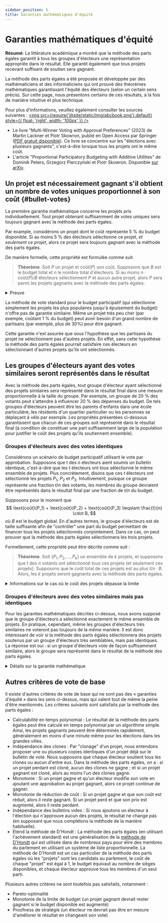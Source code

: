 ```yaml
---
sidebar_position: 5
title: Garanties mathématiques d'équité
---
```



# Garanties mathématiques d'équité

<div class="summary">
    <b>Résumé</b>:
    La littérature académique a montré que la méthode des parts égales garantit à tous les groupes d'électeurs une
    représentation appropriée dans le résultat.
    Elle garantit également que tous projets recevant suffisant de soutien sera gagnant.
</div>

La méthode des parts égales a été proposée et développée par des mathématiciens et des informaticiens qui ont prouvé
des théorèmes mathématiques garantissant l'équité des électeurs (selon un certain sens précis).
Sur cette page, nous présentons certains de ces résultats, à la fois de manière intuitive et plus technique.

Pour plus d'informations, veuillez également consulter les sources suivantes :
[<img src={require('@site/static/img/abcbook.png').default} style={{ float: 'right', width: '100px' }} />](https://link.springer.com/book/10.1007/978-3-031-09016-5)

* Le livre "Multi-Winner Voting with Approval Preferences" (2023) de Martin Lackner et Piotr Skowron, publié en Open Access par Springer ([PDF gratuit disponible](https://link.springer.com/book/10.1007/978-3-031-09016-5)). Ce livre se concentre sur les "élections avec plusieurs gagnants", c'est-à-dire lorsque tous les projets ont le même coût.
* L'article "Proportional Participatory Budgeting with Additive Utilities" de Dominik Peters, Grzegorz Pierczyński et Piotr Skowron. Disponible [sur arXiv](https://arxiv.org/abs/2008.13276).

## Un projet est nécessairement gagnant s'il obtient un nombre de votes uniques proportionnel à son coût {#bullet-votes}

La première garantie mathématique concerne les projets pris individuellement.
Tout projet obtenant suffisamment de votes uniques sera toujours gagnant avec la méthode des parts égales.

Par example, considérons un projet dont le coût représente 5 % du budget disponible.
Si au moins 5 % des électeurs sélectionne ce projet, _et seulement ce projet_, alors ce projet sera toujours gagnant
avec la méthode des parts égales.

De manière formelle, cette propriété est formulée comme suit.

> **Théorème**. Soit $P$ un projet et $\text{coût}(P)$ son coût. Supposons que $B$ est le budget total et $n$ le nombre total d'électeurs. Si au moins $n \cdot \text{coût}(P)/B$ électeurs sélectionnent $P$ et aucun autre projet, alors $P$ sera parmi les projets gagnants avec la méthode des parts égales.

<details className="proof">
    <summary>Preuve</summary>

    Chacun des électeurs qui n'ont sélectionné que $P$ se voit attribuer une part de budget d'au moins $B/n$ au début du calcul de la méthode des parts égales.
    (Il pourrait être supérieur à $B/n$ car nous [complétons](../implementation/completion) la méthode.)

    Par conséquent, le montant total du budget attribué aux électeurs qui votent uniquement pour $P$ est d'au moins
    $$
    \underbrace{n \cdot \frac{\text{coût}(P)}{B}}_{\text{nombre d'électeurs}} \cdot \underbrace{\frac{B}{n}}_{\text{part du budget}} = \text{coût}(P).
    $$

    Par définition, la méthode des parts égales ne se termine que lorsque plus aucun projet ne peut être financé par ses partisans.
    Cela signifie que $P$ doit être parmi les projets gagnants, car les votants qui votent uniquement pour $P$ conservent
    tout leur argent jusqu'à ce que $P$ soit sélectionné, et donc $P$ peut toujours être financé.
</details>

La méthode de vote standard pour le budget participatif (qui sélectionne simplement les projets les plus
populaires jusqu'à épuisement du budget) n'offre pas de garantie similaire.
Même un projet très peu cher (par exemple, coûtant 1 % du budget) peut avoir besoin d'un grand nombre de partisans
(par exemple, plus de 30%) pour être gagnant.

Cette garantie n'est assurée que sous l'hypothèse que les partisans du projet ne sélectionnent pas d'autres projets.
En effet, sans cette hypothèse la méthode des parts égales pourrait satisfaire ces électeurs en sélectionnant d'autres
projets qu'ils ont sélectionnés.

## Les groupes d'électeurs ayant des votes similaires seront représentés dans le résultat

Avec la méthode des parts égales, tout groupe d'électeur ayant sélectionné des projets similaires sera représenté dans
le résultat final dans une mesure proportionnelle à la taille du groupe.
Par exemple, un groupe de 20 % des votants peut s'attendre à influencer 20 % des dépenses du budget.
De tels groupes d'électeurs peuvent être les parents d'enfants dans une école particulière, les résidents d'un quartier
particulier ou les personnes se déplaçant à vélo par exemple.
Les propriétés présentées ci-dessous garantissent que chacun de ces groupes soit représenté dans le résultat final
(à condition de constituer une part suffisamment large de la population pour justifier le coût des projets qu'ils soutiennent ensemble).

### Groupes d'électeurs avec des votes identiques

Considérons un scénario de budget participatif utilisant le vote par approbation.
Supposons que $t$ des $n$ électeurs aient soumis un bulletin identique, c'est-à-dire que les $t$ électeurs ont tous
sélectionné le même ensemble de projets.
Plus concrètement, disons que ces $t$ électeurs ont sélectionné les projets $P_1$, $P_2$ et $P_3$.
Intuitivement, puisque ce groupe représente une fraction $t/n$ des votants, les membres du groupe devraient être
représentés dans le résultat final par une fraction de $t/n$ du budget.

Supposons pour le moment que 
$$
\text{coût}(P_1) + \text{coût}(P_2) + \text{coût}(P_3) \leqslant \frac{t}{n} \cdot B,
$$
où $B$ est le budget global. En d'autres termes, le groupe d'électeurs est de taille suffisante afin de "contrôler"
une part du budget permettant de financer tous les projets sélectionnés conjointement.
Dans ce cas, on peut prouver que la méthode des parts égales sélectionnera les trois projets.

Formellement, cette propriété peut être décrite comme suit :

> **Théorème**. Soit $\{P_1, P_2, \ldots, P_k\}$ un ensemble de $k$ projets, et supposons que $t$ des $n$ votants ont sélectionné tous ces projets (et seulement ces projets). Supposons que le coût total de ces projets est au plus $t/n \cdot B$. Alors, les $k$ projets seront gagnants avec la méthode des parts égales.

<details>
    <summary>
        Informations sur le cas où le coût des projets dépasse la limite
    </summary>

    On peut également prouver une garantie similaire si tous les membres du groupe d'électeurs ont sélectionné
    un ensemble de projet dont le coût total est supérieur à $t/n \cdot B$.
    Supposons que $t$ électeurs aient sélectionné uniquement les projets $P_1$, $P_2$, $P_3$, et $P_4$, et que
    $$
    \text{coût}(P_1) + \text{coût}(P_2) + \text{coût}(P_3) + \text{coût}(P_4) > \frac{t}{n} \cdot B.
    $$
    Alors, la méthode des parts égales sélectionnera certains de ces projets qui, ensemble, coûtent "approximativement" $t/n \cdot B$.

    > **Théorème**. Soit $T = \{P_1, P_2, \ldots, P_k\}$ un ensemble de $k$ projets, et supposons que $t$ des $n$ électeurs ont sélectionné tous ces projets (et seulement ces projets). Alors, la méthode des parts égales sélectionnera un sous-ensemble $T' \subseteq T$ de projets tels que pour chaque projet $P^* \in T$ qui n'est pas gagnant, on a $\sum_{P \in T'} \text{coût}(P) + \text{coût}(P^*) > t/n \cdot B$.

</details>

### Groupes d'électeurs avec des votes similaires mais pas identiques

Pour les garanties mathématiques décrites ci-dessus, nous avons supposé que le groupe d'électeurs a sélectionné
exactement le même ensemble de projets.
En pratique, cependant, même les groupes d'électeurs très similaires ne voteront pas toujours de la *même* manière.
Il est donc intéressant de voir si la méthode des parts égales sélectionnera des projets soutenus par un groupe d'électeurs
très semblables, mais pas identiques.
La réponse est oui : si un groupe d'électeurs vote de façon suffisamment similaire, alors le groupe sera représenté
dans le résultat de la méthode des parts égales.

<details>
    <summary>Détails sur la garantie mathématique</summary>

    Considérons un scénario de budget participatif utilisant le vote par approbation.
    De manière général, si $T = \{P_1, P_2, \ldots, P_k\}$ est un ensemble de $k$ projets, nous écrivons
    $\text{coût}(T) = \text{coût}(P_1) + \text{coût}(P_2) + \ldots + \text{coût}(P_k)$ pour le coût total des projets dans $T$.
    Supposons qu'un groupe de $t$ électeurs ont tous sélectionné tous les projets de l'ensemble $T$, mais que certains
    électeurs ont aussi sélectionné d'autres projets, en dehors de $T$.
    Supposons que $\text{coût}(T)\leqslant t/n \cdot B$ (de sorte que le groupe d'électeurs peut "financer" tous les
    projets de $T$ en n'utilisant que les parts de budget des membres du groupe).
    Alors, la méthode des parts égales garantit qu'au moins l'un des $t$ électeurs sera suffisamment représenté dans le
    résultat final $W$: cela signifie qu'il existe un membre $i$ du groupe (qui a sélectionné l'ensemble de projets $A_i$
    (y compris tous les projets de $T$, donc $T \subseteq A_i$)) tel que:
    $$
    \text{coût}(A_i \cap W) \geqslant \text{coût}(T) - \text{coût}(P_j) \qquad \text{pour certains $P_j \in T$}.
    $$
    Dans cette expression, $A_i \cap W$ désigne l'ensemble des projets gagnants qui ont été sélectionnés par l'électeur $i$.

    Cette propriété est appelée "extended justified representation up to one project (EJR-1)" dans la littérature académique.
    Plus de détails sont disponibles dans l'article de [Peters et al. (2021)](https://arxiv.org/abs/2008.13276) (en anglais).
</details>

## Autres critères de vote de base

Il existe d'autres critères de vote de base qui ne sont pas des « garanties d'équité » dans les sens ci-dessus, mais qui valent tout de même la peine d'être mentionnés. Les critères suivants sont satisfaits par la méthode des parts égales :

* <SemiBold>Calculabilité en temps polynomial</SemiBold> : Le résultat de la méthode des parts égales peut être calculé en temps polynomial par un algorithme simple. Ainsi, les projets gagnants peuvent être déterminés rapidement, généralement en moins d'une minute même pour les élections dans les grandes villes.
* <SemiBold>Indépendance des clones</SemiBold> : Par "clonage" d'un projet, nous entendons proposer une ou plusieurs copies identiques d'un projet déjà sur le bulletin de vote. Nous supposons que chaque électeur soutient tous les clones ou aucun d'entre eux. Dans la méthode des parts égales, on a : si un projet perdant est cloné, aucun des clones ne gagne ; et si un projet gagnant est cloné, alors au moins l'un des clones gagne.
* <SemiBold>Monotonie</SemiBold> : Si un projet gagne et qu'un électeur modifie son vote en ajoutant une approbation au projet gagnant, alors ce projet continue de gagner.
* <SemiBold>Monotonie de réduction de coût</SemiBold> : Si un projet gagne et que son coût est réduit, alors il reste gagnant. Si un projet perd et que son prix est augmenté, alors il reste perdant.
* <SemiBold>Indépendance des bulletins vides</SemiBold> : Si nous ajoutons un électeur à l'élection qui n'approuve aucun des projets, le résultat ne change pas (en supposant que nous complétons la méthode de la manière habituelle).
* <SemiBold>Étend la méthode de D'Hondt</SemiBold> : La méthode des parts égales (en utilisant l'achèvement standard) est une généralisation de la <a href="https://en.wikipedia.org/wiki/D%27Hondt_method">méthode de D'Hondt</a> qui est utilisée dans de nombreux pays pour élire des membres du parlement en utilisant un système de liste proportionnelle. La méthode de D'Hondt est un cas particulier de la méthode des parts égales où les "projets" sont les candidats au parlement, le coût de chaque "projet" est égal à 1, le budget équivaut au nombre de sièges disponibles, et chaque électeur approuve tous les membres d'un seul parti.

Plusieurs autres critères ne sont toutefois pas satisfaits, notamment :
<ul style={{ listStyleType: '"\\2717  "' }}>
<li>Pareto-optimalité</li>
<li>Monotonie de la limite de budget (un projet gagnant devrait rester gagnant si le budget disponible est augmenté)</li>
<li>Proofness de stratégie (un électeur ne devrait pas être en mesure d'améliorer le résultat en changeant son vote)</li>
</ul>